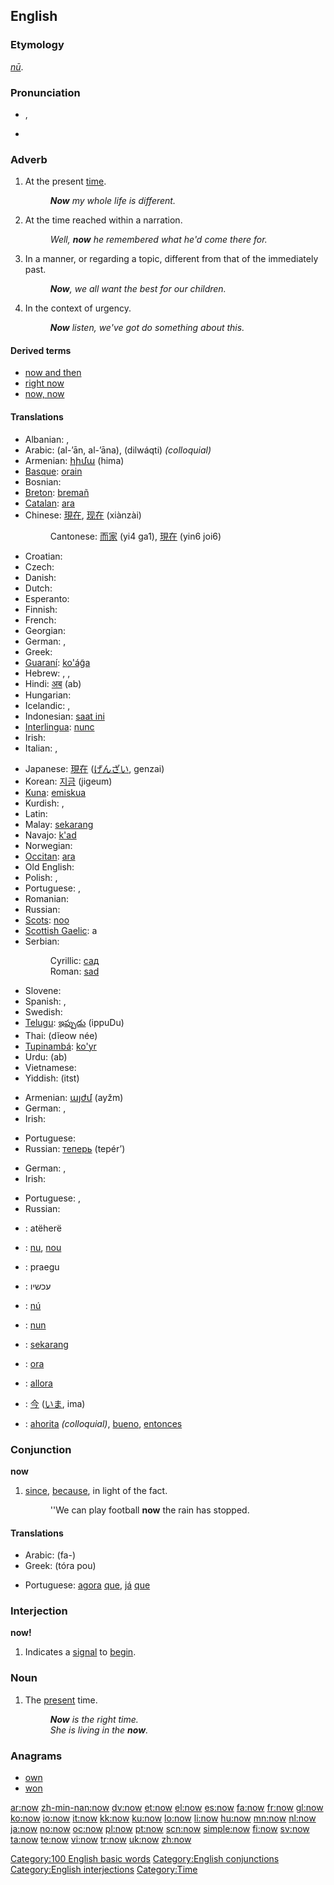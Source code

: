 {{wikipedia}}
{{also|NOW}}
==English==

{{rank|only|like|little|77|now|then|A|should}}

===Etymology===
{{etyl|ang}} ''[[nū]]''.

===Pronunciation===
* {{IPA|/naʊ/}}, {{SAMPA|/naU/}}
* {{audio|en-us-now.ogg|Audio (US)}}
*: {{rhymes|aʊ}}

===Adverb===
{{en-adv|-}}

# At the present [[time]].
#: '''''Now''' my whole life is different.''
# At the time reached within a narration.
#: ''Well, '''now''' he remembered what he'd come there for.''
# In a manner, or regarding a topic, different from that of the immediately past.
#: '''''Now''', we all want the best for our children.''
# In the context of urgency.
#: '''''Now''' listen, we've got do something about this.''

====Derived terms====
* [[now and then]]
* [[right now]]
* [[now, now]]

====Translations====
{{trans-top|At this time}}
* Albanian: {{t-|sq|tani|xs=Albanian}}, {{t-|sq|tash|xs=Albanian}}
* Arabic: {{Arab|[[الآن]]}} (al-’ān, al-’āna), {{Arab|[[دلوقتي]]}} (dilwáqti) ''(colloquial)''
* Armenian: [[հիմա]] (hima)
* [[Basque]]: [[orain]]
* Bosnian: {{t-|bs|sad}}
* [[Breton]]: [[bremañ]]
* [[Catalan]]: [[ara]]
* Chinese: [[現在]], [[现在]] (xiànzài)
*: Cantonese: [[而家]] (yi4 ga1), [[現在]] (yin6 joi6)
* Croatian: {{t+|hr|sad}}
* Czech: {{t+|cs|teď}}
* Danish: {{t+|da|nu}}
* Dutch: {{t+|nl|nu}}
* Esperanto: {{t-|eo|nun|xs=Esperanto}}
* Finnish: {{t+|fi|nyt}}
* French: {{t+|fr|maintenant}}
* Georgian: {{t-|ka|ახლა|sc=Geor|xs=Georgian}}
* German: {{t+|de|jetzt}}, {{t+|de|nun}}
* Greek: {{t+|el|τώρα|sc=Grek}}
* [[Guaraní]]: [[ko'ág̃a]]
* Hebrew: {{he-translation|עכשיו|akhsháv}}, {{he-translation|כעת|ka`ét}}, {{he-translation|עתה|attá}}
* Hindi: [[अब]] (ab)
* Hungarian: {{t+|hu|most}}
* Icelandic: {{t+|is|nú}}, {{t+|is|núna}}
* Indonesian: [[saat ini]]
* [[Interlingua]]: [[nunc]]
* Irish: {{t+|ga|anois|xs=Irish}}
* Italian: {{t+|it|adesso}}, {{t+|it|ora}}
{{trans-mid}}
* Japanese: [[現在]] ([[げんざい]], genzai)
* Korean: [[지금]] (jigeum)
* [[Kuna]]: [[emiskua]]
* Kurdish: {{KUchar|[[ئێستا]]}}, {{KUchar|[[له‌م کاته‌]]}}
* Latin: {{t+|la|nunc}}
* Malay: [[sekarang]]
* Navajo: [[k'ad]]
* Norwegian: {{t+|no|nå}}
* [[Occitan]]: [[ara]]
* Old English: {{t-|ang|nu|alt=nū|xs=Old English}}
* Polish: {{t+|pl|obecnie}}, {{t+|pl|teraz}}
* Portuguese: {{t+|pt|agora}}, {{t+|pt|já}}
* Romanian: {{t+|ro|acum}}
* Russian: {{t+|ru|сейчас|tr=sejčás|sc=Cyrl}}
* [[Scots]]: [[noo#Scots|noo]]
* [[Scottish Gaelic]]: a {{t-|gd|nis|xs=Scottish Gaelic}}
* Serbian:
*: Cyrillic: [[сад#Serbian|сад]]
*: Roman: [[sad#Serbian|sad]]
* Slovene: {{t+|sl|zdaj}}
* Spanish: {{t+|es|ahora}}, {{t+|es|ya}}
* Swedish: {{t+|sv|nu}}
* [[Telugu]]: [[ఇప్పుడు]] (ippuDu)
* Thai: {{Thai|[[เดี๋ยวนี้]]}} (dĭeow née)
* [[Tupinambá]]: [[ko'yr]]
* Urdu: {{ur-Arab|[[اب]]}} (ab)
* Vietnamese: {{t+|vi|bây giờ|xs=Vietnamese}}
* Yiddish: {{t|yi|איצט|sc=Hebr|xs=Yiddish}} (itst)
{{trans-bottom}}

{{trans-top|In a manner, or regarding a topic, different from that of the immediately past}}
* Armenian: [[այժմ]] (ayžm)
* German: {{t+|de|jetzt}}, {{t+|de|nun}}
* Irish: {{t+|ga|anois|xs=Irish}}
{{trans-mid}}
* Portuguese: {{t+|pt|agora}}
* Russian: [[теперь]] (tepér’)
{{trans-bottom}}

{{trans-top|In the context of urgency}}
* German: {{t+|de|jetzt}}, {{t+|de|nun}}
* Irish: {{t+|ga|anois|xs=Irish}}
{{trans-mid}}
* Portuguese: {{t+|pt|agora}}, {{t+|pt|já}}
* Russian: {{t-|ru|а сейчас|tr=a sejčás|sc=Cyrl}}
{{trans-bottom}}

<!-- {{trans-top|a way of introducing a sentence}} -- now split into senses 3 & 4
* Albanian: {{t+|sq|atëherë|xs=Albanian}} 3, {{t+|sq|4|xs=Albanian}}
* Armenian: [[այժմ]] (ayžm) 3,4
* Dutch: {{t+|nl|nou}}, {{t+|nl|nu}} 3, {{t-|nl|4}}
* German: {{t+|de|nun}} 3, {{t+|de|4}}
* Hebrew: {{he-translation|עכשיו|akhsháv}} 3, {{t-|he|4}}
* Icelandic: {{t+|is|nú}}, {{t+|is|núna}} 3, {{t+|is|4}}
* Italian: {{t+|it|allora}} 3, {{t+|it|4}}
* Portuguese: {{t+|pt|agora}} 3, {{t+|pt|4}}
* Spanish: {{t+|es|entonces}} 3, {{t-|es|4}}
-->

{{checktrans}}
* {{ttbc|Albanian}}: atëherë <!-- 3,4 -->
* {{ttbc|Dutch}}: [[nu]], [[nou]] <!-- & 3,4 -->
* {{ttbc|Estonian}}: praegu
* {{ttbc|Hebrew}}: <!-- 3,4 -->  עכשיו
* {{ttbc|Icelandic}}: [[nú]] <!-- 3,4 -->
* {{ttbc|Ido}}: [[nun]]
* {{ttbc|Indonesian}}: [[sekarang]]
* {{ttbc|Interlingua}}: [[ora]]
* {{ttbc|Italian}}: [[allora]] <!-- 3,4 -->
* {{ttbc|Japanese}}: [[今]] ([[いま]], ima)
* {{ttbc|Spanish}}: [[ahorita]] ''(colloquial)'', [[bueno]], <!-- & 3,4 --> [[entonces]]

===Conjunction===
'''now'''

# [[since]], [[because]], in light of the fact.
#: ''We can play football '''now''' the rain has stopped.

====Translations====
{{trans-top|since, because}}
* Arabic: {{Arab|[[ف#Prefix|فـ-]]}} (fa-)
* Greek: {{t|el|τώρα που|sc=Grek}} (tóra pou)
{{trans-mid}}
* Portuguese: [[agora]] [[que]], [[já]] [[que]]
{{trans-bottom}}

===Interjection===
'''now!'''

# Indicates a [[signal]] to [[begin]].

===Noun===
{{en-noun|-}}

# The [[present]] time.
#: '''''Now''' is the right time.''
#: ''She is living in the '''now'''.''

===Anagrams===
* [[own]]
* [[won]]

[[Category:100 English basic words]]
[[Category:English conjunctions]]
[[Category:English interjections]]
[[Category:Time]]

[[ar:now]]
[[zh-min-nan:now]]
[[dv:now]]
[[et:now]]
[[el:now]]
[[es:now]]
[[fa:now]]
[[fr:now]]
[[gl:now]]
[[ko:now]]
[[io:now]]
[[it:now]]
[[kk:now]]
[[ku:now]]
[[lo:now]]
[[li:now]]
[[hu:now]]
[[mn:now]]
[[nl:now]]
[[ja:now]]
[[no:now]]
[[oc:now]]
[[pl:now]]
[[pt:now]]
[[scn:now]]
[[simple:now]]
[[fi:now]]
[[sv:now]]
[[ta:now]]
[[te:now]]
[[vi:now]]
[[tr:now]]
[[uk:now]]
[[zh:now]]